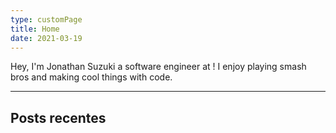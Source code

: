 ```yaml
---
type: customPage
title: Home
date: 2021-03-19
---
```



<HomeNavbar />

<Article>

Hey, I'm Jonathan Suzuki a software engineer at <QultureRocksLink />! I enjoy playing smash bros and making cool things with code.

---

## Posts recentes

<Posts limit={5} />

<Footer />

</Article>
